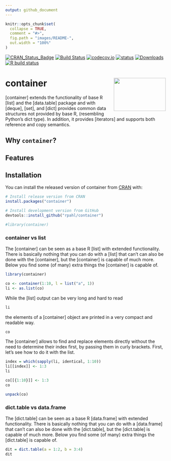 ```yaml
---
output: github_document
---
```


<!-- README.md is generated from README.Rmd. Please edit that file -->

```r
knitr::opts_chunk$set(
  collapse = TRUE,
  comment = "#>",
  fig.path = "images/README-",
  out.width = "100%"
)
```


<!-- badges: start -->
[![CRAN_Status_Badge](http://www.r-pkg.org/badges/version/container)](https://cran.r-project.org/package=container)
[![Build Status](https://travis-ci.org/rpahl/container.png?branch=master)](https://travis-ci.org/rpahl/container)
[![codecov.io](https://codecov.io/github/rpahl/container/coverage.svg?branch=master)](https://codecov.io/github/rpahl/container?branch=master)
[![status](https://tinyverse.netlify.com/badge/container)](https://CRAN.R-project.org/package=container)
[![Downloads](http://cranlogs.r-pkg.org/badges/container)](http://www.r-pkg.org/pkg/container)
[![R build status](https://github.com/rpahl/container/workflows/R-CMD-check/badge.svg)](https://github.com/rpahl/container/actions)
<!-- badges: end -->

# container <img src="images/logo.png" align="right" width="163" height="104"/>

[container] extends the functionality of base R [list] and the [data.table]
package and with [deque], [set], and [dict] provides common data structures
not provided by base R, (resembling Python's dict type).
In addition, it provides [iterators] and supports both reference and copy
semantics.

## Why `container`?


## Features


## Installation

You can install the released version of container from
[CRAN](https://CRAN.R-project.org) with:

```r
# Install release version from CRAN
install.packages("container")

# Install development version from GitHub
devtools::install_github("rpahl/container")
```

```r
#library(container)
```

### container vs list
The [container] can be seen as a base R [list] with extended functionality.
There is basically nothing that you can do with a [list] that
can't can also be done with the [container], but the [container] is
capable of much more. Below you find some (of many) extra things the
[container] is capable of.

```r
library(container)

co <- container(1:10, l = list("a", 1))
li <- as.list(co)
```

While the [list] output can be very long and hard to read
```r
li
```

the elements of a [container] object are printed in a very compact and
readable way.
```r
co
```


The [container] allows to find and replace elements directly without the need
to determine their index first, by passing them in curly brackets. First, let's
see how to do it with the list.
```r
index = which(sapply(li, identical, 1:10))
li[[index]] <- 1:3
li
```

```r
co[[{1:10}]] <- 1:3
co
```

```r
unpack(co)
```

### dict.table vs data.frame
The [dict.table] can be seen as a base R [data.frame] with
extended functionality.
There is basically nothing that you can do with a [data.frame] that
can't can also be done with the [dict.table], but the [dict.table] is
capable of much more. Below you find some (of many) extra things the
[dict.table] is capable of.

```r
dit = dict.table(a = 1:2, b = 3:4)
dit
```


